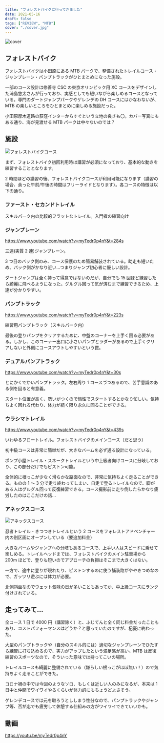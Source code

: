 ```yaml
---
title: "フォレストバイクに行ってきました"
date: 2021-05-16
draft: false
tags: ["REVIEW", "MTB"]
cover: "./cover.jpg"
---
```


![cover](cover.jpg)

## フォレストバイク

<LinkBox url="https://www.forestbike.jp/" />

フォレストバイクは小田原にある MTB パークで、整備されたトレイルコース・ジャンプレーン・パンプトラックがひとまとめになった施設。

一部のコース設計は修善寺 CSC の東京オリンピック用 XC コースをデザインした浦島悠太さんが行っており、実感としても短いながら楽しめるコースとなっている。専門のダートジャンプパークやゲレンデの DH コースにはかなわないが、MTB の楽しいところをひとまとめに楽しめる施設だった。

小田原厚木道路の荻窪インターからすぐという立地の良さも〇。カバー写真にもある通り、海が見渡せる MTB パークは中々ないのでは？

## 施設

![フォレストバイクコース](main.jpg)

まず、フォレストバイク初回利用時は講習が必須になっており、基本的な動きを練習することとなります。

2 時間ほどの講習の後、フォレストバイクコースが利用可能になります（講習の場合、余った午前/午後の時間はフリーライドとなります）。各コースの特徴は以下の通り。

### ファースト・セカンドトレイル

スキルパーク内の比較的フラットなトレイル。入門者の練習向け

### ジャンプレーン

https://www.youtube.com/watch?v=myTedr0p4nY&t=284s

三連(実質 2 連)ジャンプレーン。

3 つ目のバック側のみ、コース保護のため簡易舗装されている。助走も短いため、バック側がかなり近い…つまりジャンプ初心者に優しい設計。

ダートジャンプは全く持って得意ではないのだが、自分でも 15 回ほど練習したら綺麗に飛べるようになった。グルグル回って気が済むまで練習できるため、上達が分かりやすい。

### パンプトラック

https://www.youtube.com/watch?v=myTedr0p4nY&t=223s

練習用パンプトラック（スキルパーク内）

最後の登りパンプをクリアするために、中盤のコーナーを上手く回る必要がある。しかし、このコーナー出口に小さいパンプとラダーがあるので上手くクリアしないと外側にコースアウトしやすいという罠。

### デュアルパンプトラック

https://www.youtube.com/watch?v=myTedr0p4nY&t=30s

とにかくでかいパンプトラック。左右周り 1 コースづつあるので、苦手意識のある側を回ると有意義。

スタート位置が高く、勢いがつくので惰性でスタートするとかなり忙しい。気持ちよく回れる代わり、体力が続く限り永久に回ることができる。

### ウラシマトレイル

https://www.youtube.com/watch?v=myTedr0p4nY&t=439s

いわゆるフロートレイル。フォレストバイクのメインコース（だと思う）

初中級コースは非常に簡単だが、大きなバームを必ず通る設計になっている。

ポンプ小屋トレイル・スネークトレイルという中上級者向けコースに分岐しており、この部分だけでもピストン可能。

全体的に根っこが少なく滑らかな路面なので、非常に気持ちよく走ることができる。ものの 1 ～ 3 分で走り終わってしまい、自走で登るトレイルなので、脚がある人はグルグル回って反復練習できる。コース撮影前に走り倒したらかなり疲労したのはここだけの話…

### アネックスコース

![アネックスコース](./annex.jpg)

忍者トレイル・きつつきトレイルという 2 コースをフォレストアドベンチャー内の別区画にオープンしている（要追加料金）

大きなバームやジャンプへの分岐もあるコースで、上手い人はスピードに乗せて楽しめる。トレイルヘッドまでは、フォレストバイクのメイン駐車場から 200m ほどで、登りも短いのでアプローチの負担はそこまで大きくはない。

一方で、途中に登りが現れたり、ピストンするのに使う舗装路がややきつめなので、ガッツリ遊ぶには体力が必要。

北側斜面なのでウェット気味の日が多いこともあってか、中上級コースにランク付けされている。

## 走ってみて…

全コース 1 日で 4000 円（講習除く）と、ふじてんと全く同じ料金だったこともあり、コストパフォーマンスはどうか？と思っていたのですが、杞憂に終わった。

大型のパンプトラックや（自分のスキル的には）適切なジャンプレーンでひたすら練習に打ち込めるので、実力がアップしたという満足感が高い。MTB は反復練習のスポーツなので、そういった意味では持ってこいの場所。

トレイルコースも綺麗に整備されている（嫌らしい根っこがほぼ無い！）ので気持ちよく走ることができた。

コロナ禍の中では今回のようなソロ、もしくは近しい人のみになるが、本来は 1 日中と仲間でワイワイやるくらいが体力的にもちょうどよさそう。

ゲレンデコースでは元を取ろうとししまう性分なので、パンプトラックやジャンプ等、否が応でも疲労して休憩する仕組みの方がワイワイできていいかも。

## 動画

https://youtu.be/myTedr0p4nY
